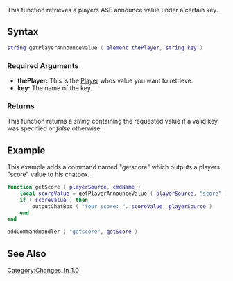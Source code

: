 
{{Server function}}
This function retrieves a players ASE announce value under a certain key.
{{New feature/item|3.0104|1.0.4}}

==Syntax==
<syntaxhighlight lang="lua">string getPlayerAnnounceValue ( element thePlayer, string key )</syntaxhighlight>
{{OOP||[[/player.md|player]]:getAnnounceValue||setPlayerAnnounceValue}}
===Required Arguments===
*'''thePlayer:''' This is the [[/Player.md|Player]] whos value you want to retrieve.
*'''key:''' The name of the key.

===Returns===
This function returns a ''string'' containing the requested value if a valid key was specified or ''false'' otherwise.

==Example==
This example adds a command named "getscore" which outputs a players "score" value to his chatbox.
<syntaxhighlight lang="lua">function getScore ( playerSource, cmdName )
    local scoreValue = getPlayerAnnounceValue ( playerSource, "score" )
    if ( scoreValue ) then
        outputChatBox ( "Your score: "..scoreValue, playerSource )
    end
end

addCommandHandler ( "getscore", getScore )
</syntaxhighlight>

==See Also==
{{Player functions}}
[[/Category:Changes_in_1.0.md|Category:Changes_in_1.0]]